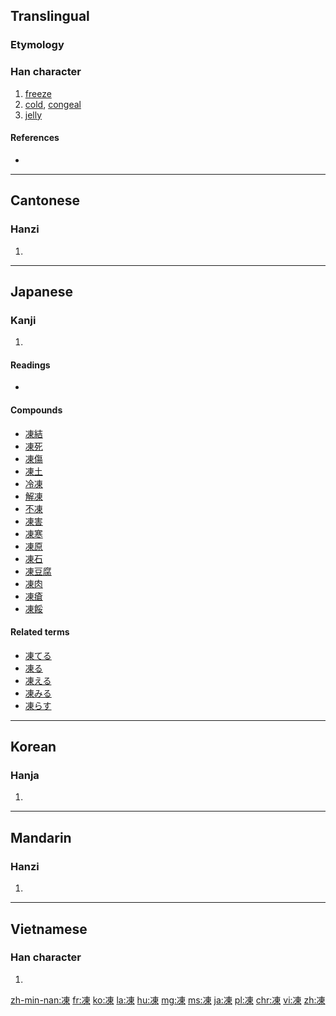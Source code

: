 {{also|冻}}
==Translingual==

===Etymology===
{{Han compound|冫|東|c1=s|c2=p|ls=psc}}

===Han character===
{{Han char|rn=15|rad=冫|as=08|sn=10|four=3519<sub>6</sub>|canj=戈一木田 (IMDW)|ids=⿰[[冫]][[東]]}}

# [[freeze]]
# [[cold]], [[congeal]]
# [[jelly]]

====References====
* {{Han ref|kx=0132.460|dkj=01670|dj=0297.020|hdz=10298.070|uh=51CD|ud=20941|bh=ADE1|bd=44513}}

----

==Cantonese==

===Hanzi===
{{yue-hanzi|jyut=|y=dung1, dung3|sim=冻}}

# {{defn|lang=yue|sort=冫08}}

----

==Japanese==

===Kanji===
{{ja-kanji|grade=c|rs=冫}}

# {{defn|lang=ja|sort=冫08}}

====Readings====
* {{ja-readings|on=[[とう]] ([[tō]])|kun=[[こおる]] ([[凍る]], [[kōru]]), [[こごえる]] ([[凍える]], [[kogoeru]])}}

====Compounds====
* [[凍結]]
* [[凍死]]
* [[凍傷]]
* [[凍土]]
* [[冷凍]]
* [[解凍]]
* [[不凍]]
* [[凍害]]
* [[凍寒]]
* [[凍原]]
* [[凍石]]
* [[凍豆腐]]
* [[凍肉]]
* [[凍瘡]]
* [[凍餒]]

====Related terms====
* [[凍てる]]
* [[凍る]]
* [[凍える]]
* [[凍みる]]
* [[凍らす]]

----

==Korean==

===Hanja===
{{ko-hanja|hangeul=동|rv=dong|mr=tong}}

# {{defn|lang=ko|sort=冫08}}

----

==Mandarin==

===Hanzi===
{{cmn-hanzi|sim=冻|pin=[[dòng]] ([[dong4]])|wg=tung<sup>4</sup>}}

# {{defn|lang=cmn|sort=冫08}}

----

==Vietnamese==

===Han character===
{{vi-hantu|[[đống]], [[đông]], [[gióng]], [[rúng]], [[đóng]]|rs=冫08}}

# {{defn|lang=vi|sort=冫08}}

[[zh-min-nan:凍]]
[[fr:凍]]
[[ko:凍]]
[[la:凍]]
[[hu:凍]]
[[mg:凍]]
[[ms:凍]]
[[ja:凍]]
[[pl:凍]]
[[chr:凍]]
[[vi:凍]]
[[zh:凍]]